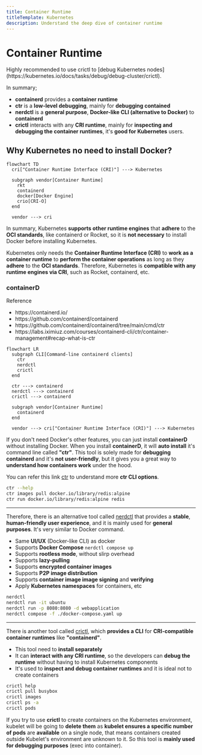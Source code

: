 ```yaml
---
title: Container Runtime
titleTemplate: Kubernetes
description: Understand the deep dive of container runtime
---
```



# Container Runtime

<Callout type="info" emoji="ℹ️">
  Highly recommended to use crictl to [debug Kubernetes nodes](https://kubernetes.io/docs/tasks/debug/debug-cluster/crictl).
</Callout>


In summary;
- **containerd** provides a **container runtime**
- **ctr** is a **low-level debugging**, mainly for **debugging contained**
- **nerdctl** is a **general purpose**, **Docker-like CLI (alternative to Docker)** to **containerd**
- **crictl** interacts with any **CRI runtime**, mainly for **inspecting and debugging the container runtimes**, it's **good for Kubernetes** users.


## Why Kubernetes no need to install Docker?

```mermaid
flowchart TD
  cri["Container Runtime Interface (CRI)"] ---> Kubernetes

  subgraph vendor[Container Runtime]
    rkt
    containerd
    docker[Docker Engine]
    crio[CRI-O]
  end

  vendor ---> cri
```

In summary, Kubernetes **supports other runtime engines** that **adhere** to the **OCI standards**, like containerd or Rocket, so it is **not necessary** to install Docker before installing Kubernetes.

Kubernetes only needs the **Container Runtime Interface (CRI)** to **work as a container runtime** to **perform the container operations** as long as they **adhere** to the **OCI standards**. Therefore, Kubernetes is **compatible with any runtime engines via CRI**, such as Rocket, containerd, etc.

### containerD

<Callout type="info" emoji="ℹ️">
  <div>Reference</div>
  <div>
    <ul className="list-disc pl-9">
      <li>https://containerd.io/</li>
      <li>https://github.com/containerd/containerd</li>
      <li>https://github.com/containerd/containerd/tree/main/cmd/ctr</li>
      <li>https://labs.iximiuz.com/courses/containerd-cli/ctr/container-management#recap-what-is-ctr</li>
    </ul>
  </div>
</Callout>

```mermaid
flowchart LR
  subgraph CLI[Command-line containerd clients]
    ctr
    nerdctl
    crictl
  end

  ctr ---> containerd
  nerdctl ---> containerd
  crictl ---> containerd

  subgraph vendor[Container Runtime]
    containerd
  end

  vendor ---> cri["Container Runtime Interface (CRI)"] ---> Kubernetes
```

If you don't need Docker's other features, you can just install **containerD** without installing Docker. When you install **containerD**, it will **auto install** it's command line called **"ctr"**. This tool is solely made for **debugging containerd** and it's **not user-friendly**, but it gives you a great way to **understand how containers work** under the hood.

You can refer this link [ctr](https://github.com/containerd/containerd/tree/main/cmd/ctr) to understand more **ctr CLI options**.

```bash
ctr --help
ctr images pull docker.io/library/redis:alpine
ctr run docker.io/library/redis:alpine redis
```

---
Therefore, there is an alternative tool called [nerdctl](https://github.com/containerd/nerdctl) that provides a **stable**, **human-friendly user experience**, and it is mainly used for **general purposes**. It's very similar to Docker command.
- Same **UI/UX** (Docker-like CLI) as docker
- Supports **Docker Compose** `nerdctl compose up`
- Supports **rootless mode**, without slirp overhead
- Supports **lazy-pulling**
- Supports **encrypted container images**
- Supports **P2P image distribution**
- Supports **container image image signing** and **verifying**
- Apply **Kubernetes namespaces** for containers, etc

```bash
nerdctl
nerdctl run -it ubuntu
nerdctl run -p 8080:8080 -d webapplication
nerdctl compose -f ./docker-compose.yaml up
```

---
There is another tool called [crictl](https://github.com/kubernetes-sigs/cri-tools/blob/master/docs/crictl.md), which **provides a CLI** for **CRI-compatible container runtimes** like **"containerd"**.
- This tool need to **install separately**
- It can **interact with any CRI runtime**, so the developers can **debug the runtime** without having to install Kubernetes components
- It's used to **inspect and debug container runtimes** and it is ideal not to create containers

```bash
crictl help
crictl pull busybox
crictl images
crictl ps -a
crictl pods
```

If you try to use **crictl** to create containers on the Kubernetes environment, kubelet will be going to **delete them** as **kubelet ensures a specific number of pods** are **available** on a single node, that means containers created outside Kubelet's environment are unknown to it. So this tool is **mainly used for debugging purposes** (exec into container).

<Comments />